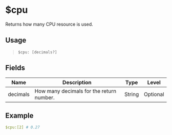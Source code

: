 # $cpu
Returns how many CPU resource is used.

## Usage
> `$cpu: [decimals?]`

## Fields
| Name         | Description                                | Type   | Level    |
| -----------  | ------------------------------------------ | ------ | -------- |
| decimals     | How many decimals for the return number.   | String | Optional |

## Example
```yaml
$cpu:[2] # 0.27
```